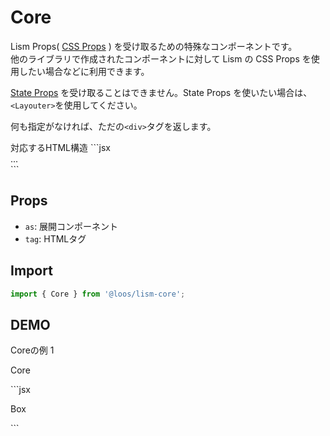 
# Core

Lism Props( [CSS Props](/docs/props/css-props) ) を受け取るための特殊なコンポーネントです。  
他のライブラリで作成されたコンポーネントに対して Lism の CSS Props を使用したい場合などに利用できます。

[State Props](/docs/props/state-props) を受け取ることはできません。State Props を使いたい場合は、`<Layouter>`を使用してください。


何も指定がなければ、ただの`<div>`タグを返します。

<Demo>
	<Demo.Title>対応するHTML構造</Demo.Title>
	<Demo.Code>
		```jsx
		<div>...</div>
		```
	</Demo.Code>
</Demo>

## Props

- `as`: 展開コンポーネント
- `tag`: HTMLタグ

## Import

```js
import { Core } from '@loos/lism-core';
```

## DEMO

<Demo>
	<Demo.Title>Coreの例 1</Demo.Title>
	<Demo.Preview resize p={20}>
		<Core p={30} bd shadow='2'>
			<p>Core</p>
		</Core>
	</Demo.Preview>
	<Demo.Code>
		```jsx
		<Core p={30} bd shadow='2'>
			<p>Box</p>
		</Core>
		```
	</Demo.Code>
</Demo>


